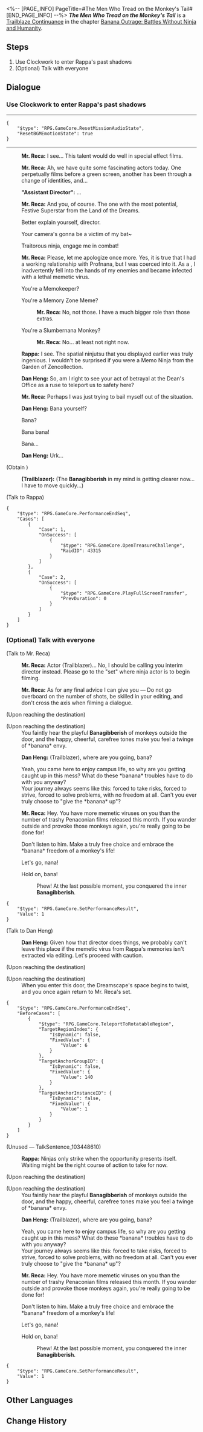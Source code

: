 <%-- [PAGE_INFO]
PageTitle=#The Men Who Tread on the Monkey's Tail#
[END_PAGE_INFO] --%>
{{Stub|Dialogue.}}
{{Mission Infobox
|id            = 1034207
|title         = 
|image         = Mission The Men Who Tread on the Monkey's Tail.png{{subst:void|<!--$UPLOAD:<<SpriteOutput/Chronicle/1034207.png>-<Mission The Men Who Tread on the Monkey's Tail.png>-<Fate's Atlas Images>>-->}}
|type          = Trailblaze Continuance
|event_name    = 
|chapter       = Banana Outrage: Battles Without Ninja and Humanity
|requirements  = [[Trailblaze Continuance]] ''[[Dead Banana Society]]'' completed
|summary       = Mr. Reca reveals his identity as a Memokeeper and his dilemma with the memetic virus. He proposes a solution: Rappa's memories, infused with the ninja memetic virus, can neutralize the existing virus. To extract the antidote, you delve into Rappa's past using Clockwork &mdash; She is in fact a super experimental subject created by an atavistic experiment. The person she refers to as Master Kucha, supposedly her ninjutsu mentor, was a scientist who was stung by conscience and turned against Dr. Primitive at tremendous cost, all to protect Rappa, whom he sees as his daughter.... This is what motivated her to join the way of The Hunt.
|characters    = "Assistant Director"; Dan Heng; Mr. Reca; Rappa; Trailblazer
|startLocation = [[Penacony]] - [[Penacony Paperfold University College]]
|world         = Penacony
|area          = Penacony Paperfold University College
|prev          = Dead Banana Society
|next          = Asdanian Rhapsody
|rewards       = Trailblaze EXP*500; Stellar Jade*60; Traveler's Guide*6; Refined Aether*6; Credit*60,000
}}
'''''The Men Who Tread on the Monkey's Tail''''' is a [[Trailblaze Continuance]] in the chapter [[Banana Outrage: Battles Without Ninja and Humanity]].

==Steps==
# Use Clockwork to enter Rappa's past shadows
# (Optional) Talk with everyone

<!--
==Gameplay Notes==

--><!--
==Trial Character==

-->
==Dialogue==
{{Stub Dialogue}}

===Use Clockwork to enter Rappa's past shadows{{subst:void|<!--103420701-->}}===
{{Mission Description|type=continuance|location=Penacony Paperfold University College|Thrilling! Turns out Ninja Gama is not a renegade ninja, but a wise ninja with a solid plan. Now, use your ninjutsu to dive into the Dazzling Ninja Hero's fragmented memories in search of the panacea that promises the world's salvation!<br />Staring a ninja's past in the face may trigger stress responses. Please bring your own heart medications, sedatives, and adult diapers.}}
{{Dialogue Start}}
----
:{{tx}}
<pre>{
	"$type": "RPG.GameCore.ResetMissionAudioState",
	"ResetBGMEmotionState": true
}</pre>
----
:{{A|VO chapter3 37 mrreca 102.ogg}} '''Mr. Reca:''' I see... This talent would do well in special effect films.
:{{A|VO chapter3 37 mrreca 103.ogg}} '''Mr. Reca:''' Ah, we have quite some fascinating actors today. One perpetually films before a green screen, another has been through a change of identities, and...
:{{A|VO chapter3 37 fudaoyan 101.ogg}} '''"Assistant Director":''' ...
:{{A|VO chapter3 37 mrreca 104.ogg}} '''Mr. Reca:''' And you, of course. The one with the most potential, Festive Superstar from the Land of the Dreams.
:{{DIcon|Arrow}} Better explain yourself, director.
:{{DIcon|Arrow}} Your camera's gonna be a victim of my bat~
:{{DIcon|Arrow}} Traitorous ninja, engage me in combat!
:{{A|VO chapter3 37 mrreca 105.ogg}} '''Mr. Reca:''' Please, let me apologize once more. Yes, it is true that I had a working relationship with Profnana, but I was coerced into it. As a {{Color|keyword|nobold=1|memetic lifeform}}, I inadvertently fell into the hands of my enemies and became infected with a lethal memetic virus.
:{{DIcon|Arrow}} You're a Memokeeper?
:{{DIcon|Arrow}} You're a Memory Zone Meme?
::{{A|VO chapter3 37 mrreca 106.ogg}} '''Mr. Reca:''' No, not those. I have a much bigger role than those extras.
:{{DIcon|Arrow}} You're a Slumbernana Monkey?
::{{A|VO chapter3 37 mrreca 107.ogg}} '''Mr. Reca:''' No... at least not right now.
:{{A|VO chapter3 37 rappa 112.ogg}} '''Rappa:''' I see. The spatial ninjutsu that you displayed earlier was truly ingenious. I wouldn't be surprised if you were a Memo Ninja from the Garden of Zencollection.
:{{A|VO chapter3 37 danheng 101.ogg}} '''Dan Heng:''' So, am I right to see your act of betrayal at the Dean's Office as a ruse to teleport us to safety here?
:{{A|VO chapter3 37 mrreca 108.ogg}} '''Mr. Reca:''' Perhaps I was just trying to bail myself out of the situation.
:{{A|VO chapter3 37 danheng 102.ogg}} '''Dan Heng:''' Bana yourself?
:{{DIcon|Arrow}} Bana?
:{{DIcon|Arrow}} Bana bana!
:{{DIcon|Arrow}} Bana...
:{{A|VO chapter3 37 danheng 103.ogg}} '''Dan Heng:''' Urk...
:{{tx}}
;(Obtain {{Item|Memory-Peeking Film|20|x=1}})
:{{A|VO chapter3 37 player 101 m.ogg}} {{A|VO chapter3 37 player 101 f.ogg}} '''(Trailblazer):''' (The '''Banagibberish''' in my mind is getting clearer now... I have to move quickly...)

;(Talk to Rappa)
<pre>{
	"$type": "RPG.GameCore.PerformanceEndSeq",
	"Cases": [
		{
			"Case": 1,
			"OnSuccess": [
				{
					"$type": "RPG.GameCore.OpenTreasureChallenge",
					"RaidID": 43315
				}
			]
		},
		{
			"Case": 2,
			"OnSuccess": [
				{
					"$type": "RPG.GameCore.PlayFullScreenTransfer",
					"PrevDuration": 0
				}
			]
		}
	]
}</pre>
{{Dialogue End}}

===(Optional) Talk with everyone{{subst:void|<!--103420704-->}}===
{{Dialogue Start}}

;(Talk to Mr. Reca)
:{{A|VO chapter3 37 mrreca 125 m.ogg}} {{A|VO chapter3 37 mrreca 125 f.ogg}} '''Mr. Reca:''' Actor (Trailblazer)... No, I should be calling you interim director instead. Please go to the "set" where ninja actor is to begin filming.
:{{A|VO chapter3 37 mrreca 126.ogg}} '''Mr. Reca:''' As for any final advice I can give you &mdash; Do not go overboard on the number of shots, be skilled in your editing, and don't cross the axis when filming a dialogue.
;(Upon reaching the destination)

;(Upon reaching the destination)
:You faintly hear the playful '''Banagibberish''' of monkeys outside the door, and the happy, cheerful, carefree tones make you feel a twinge of *banana* envy.
:{{A|VO chapter3 39 danheng 105 m.ogg}} {{A|VO chapter3 39 danheng 105 f.ogg}} '''Dan Heng:''' (Trailblazer), where are you going, bana?
:Yeah, you came here to enjoy campus life, so why are you getting caught up in this mess? What do these *banana* troubles have to do with you anyway?
:Your journey always seems like this: forced to take risks, forced to strive, forced to solve problems, with no freedom at all. Can't you ever truly choose to "give the *banana* up"?
:{{A|VO chapter3 37 mrreca 127.ogg}} '''Mr. Reca:''' Hey. You have more memetic viruses on you than the number of trashy Penaconian films released this month. If you wander outside and provoke those monkeys again, you're really going to be done for!
:Don't listen to him. Make a truly free choice and embrace the *banana* freedom of a monkey's life!
:{{DIcon|Arrow}} Let's go, nana!
:{{DIcon|Exit}} Hold on, bana!
::Phew! At the last possible moment, you conquered the inner '''Banagibberish'''.
::{{tx}}
<pre>{
	"$type": "RPG.GameCore.SetPerformanceResult",
	"Value": 1
}</pre>

;(Talk to Dan Heng)
:{{A|VO chapter3 37 danheng 105.ogg}} '''Dan Heng:''' Given how that director does things, we probably can't leave this place if the memetic virus from Rappa's memories isn't extracted via editing. Let's proceed with caution.
;(Upon reaching the destination)

;(Upon reaching the destination)
:When you enter this door, the Dreamscape's space begins to twist, and you once again return to Mr. Reca's set.
<pre>{
	"$type": "RPG.GameCore.PerformanceEndSeq",
	"BeforeCases": [
		{
			"$type": "RPG.GameCore.TeleportToRotatableRegion",
			"TargetRegionIndex": {
				"IsDynamic": false,
				"FixedValue": {
					"Value": 6
				}
			},
			"TargetAnchorGroupID": {
				"IsDynamic": false,
				"FixedValue": {
					"Value": 140
				}
			},
			"TargetAnchorInstanceID": {
				"IsDynamic": false,
				"FixedValue": {
					"Value": 1
				}
			}
		}
	]
}</pre>
;(Unused &mdash; TalkSentence_103448610)
:{{A|VO chapter3 37 rappa 119.ogg}} '''Rappa:''' Ninjas only strike when the opportunity presents itself. Waiting might be the right course of action to take for now.
;(Upon reaching the destination)

;(Upon reaching the destination)
:You faintly hear the playful '''Banagibberish''' of monkeys outside the door, and the happy, cheerful, carefree tones make you feel a twinge of *banana* envy.
:{{A|VO chapter3 39 danheng 105 m.ogg}} {{A|VO chapter3 39 danheng 105 f.ogg}} '''Dan Heng:''' (Trailblazer), where are you going, bana?
:Yeah, you came here to enjoy campus life, so why are you getting caught up in this mess? What do these *banana* troubles have to do with you anyway?
:Your journey always seems like this: forced to take risks, forced to strive, forced to solve problems, with no freedom at all. Can't you ever truly choose to "give the *banana* up"?
:{{A|VO chapter3 37 mrreca 127.ogg}} '''Mr. Reca:''' Hey. You have more memetic viruses on you than the number of trashy Penaconian films released this month. If you wander outside and provoke those monkeys again, you're really going to be done for!
:Don't listen to him. Make a truly free choice and embrace the *banana* freedom of a monkey's life!
:{{DIcon|Arrow}} Let's go, nana!
:{{DIcon|Exit}} Hold on, bana!
::Phew! At the last possible moment, you conquered the inner '''Banagibberish'''.
::{{tx}}
<pre>{
	"$type": "RPG.GameCore.SetPerformanceResult",
	"Value": 1
}</pre>
{{Dialogue End}}

==Other Languages==
{{Other Languages
|en   = The Men Who Tread on the Monkey's Tail
|zhs  = 踏猴尾
|zht  = 踏猴尾的人
|ja   = サルの尾を踏む
|ko   = 원숭이 꼬리를 밟은 사나이
|es   = Los hombres que caminan sobre la cola del mono
|fr   = Les hommes qui marchèrent sur la queue du singe
|ru   = Идущие за хвостом обезьяны
|th   = ผู้เหยียบหางวานร
|vi   = Đạp Đuôi Khỉ
|de   = Die Männer, die auf des Affen Schwanz traten
|id   = Menginjak Ekor Monyet
|pt   = Os Homens que Pisaram na Cauda do Macaco
}}

==Change History==
{{Change History|2.6}}
